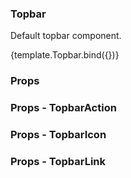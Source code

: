
<Meta title="Layout/Topbar" component={Topbar} />

### Topbar

Default topbar component.

<Canvas>
  <Story name="Main">{template.Topbar.bind({})}</Story>
</Canvas>

### Props

<ArgsTable of={Topbar} />

### Props - TopbarAction

<ArgsTable of={TopbarAction} />

### Props - TopbarIcon

<ArgsTable of={TopbarIcon} />

### Props - TopbarLink

<ArgsTable of={TopbarLink} />

